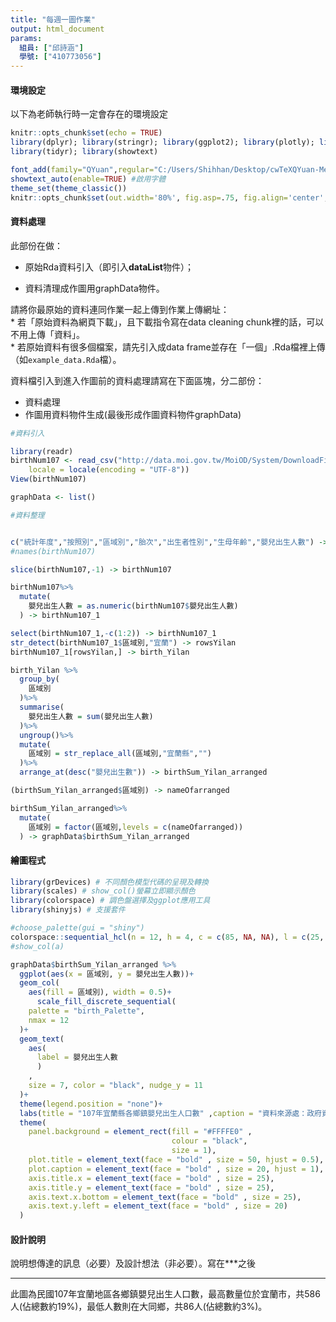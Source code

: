 ```yaml
---
title: "每週一圖作業"
output: html_document
params:
  組員: ["邱詩涵"]  
  學號: ["410773056"]
---
```


#### 環境設定

以下為老師執行時一定會存在的環境設定
```r
knitr::opts_chunk$set(echo = TRUE)
library(dplyr); library(stringr); library(ggplot2); library(plotly); library(lubridate); library(readr);
library(tidyr); library(showtext)

font_add(family="QYuan",regular="C:/Users/Shihhan/Desktop/cwTeXQYuan-Medium.ttf")
showtext_auto(enable=TRUE) #啟用字體
theme_set(theme_classic())
knitr::opts_chunk$set(out.width='80%', fig.asp=.75, fig.align='center', fig.showtext=T)
```

#### 資料處理

此部份在做：

  * 原始Rda資料引入（即引入**dataList**物件）；
  
  * 資料清理成作圖用graphData物件。

請將你最原始的資料連同作業一起上傳到作業上傳網址：  
  * 若「原始資料為網頁下載」，且下載指令寫在data cleaning chunk裡的話，可以不用上傳「資料」。  
  * 若原始資料有很多個檔案，請先引入成data frame並存在「一個」.Rda檔裡上傳（如`example_data.Rda`檔）。  

資料檔引入到進入作圖前的資料處理請寫在下面區塊，分二部份：

  * 資料處理  
  * 作圖用資料物件生成(最後形成作圖資料物件graphData)
  
```r
#資料引入

library(readr)
birthNum107 <- read_csv("http://data.moi.gov.tw/MoiOD/System/DownloadFile.aspx?DATA=5F11E0E0-8F23-4F95-B187-E15F6EF8AAE6", 
    locale = locale(encoding = "UTF-8"))
View(birthNum107)

graphData <- list()

#資料整理


c("統計年度","按照別","區域別","胎次","出生者性別","生母年齡","嬰兒出生人數") -> names(birthNum107)
#names(birthNum107)

slice(birthNum107,-1) -> birthNum107

birthNum107%>%
  mutate(
    嬰兒出生人數 = as.numeric(birthNum107$嬰兒出生人數)
  ) -> birthNum107_1

select(birthNum107_1,-c(1:2)) -> birthNum107_1
str_detect(birthNum107_1$區域別,"宜蘭") -> rowsYilan
birthNum107_1[rowsYilan,] -> birth_Yilan

birth_Yilan %>%
  group_by(
    區域別
  )%>%
  summarise(
    嬰兒出生人數 = sum(嬰兒出生人數)
  )%>%
  ungroup()%>%
  mutate(
    區域別 = str_replace_all(區域別,"宜蘭縣","")
  )%>%
  arrange_at(desc("嬰兒出生數")) -> birthSum_Yilan_arranged

(birthSum_Yilan_arranged$區域別) -> nameOfarranged

birthSum_Yilan_arranged%>%
  mutate(
    區域別 = factor(區域別,levels = c(nameOfarranged))
  ) -> graphData$birthSum_Yilan_arranged

```

#### 繪圖程式

```r
library(grDevices) # 不同顏色模型代碼的呈現及轉換
library(scales) # show_col()螢幕立即顯示顏色
library(colorspace) # 調色盤選擇及ggplot應用工具
library(shinyjs) # 支援套件

#choose_palette(gui = "shiny")
colorspace::sequential_hcl(n = 12, h = 4, c = c(85, NA, NA), l = c(25, 95), power = 1.3, rev = TRUE, register = "birth_Palette") -> a
#show_col(a)

graphData$birthSum_Yilan_arranged %>%
  ggplot(aes(x = 區域別, y = 嬰兒出生人數))+
  geom_col(
    aes(fill = 區域別), width = 0.5)+
      scale_fill_discrete_sequential(
    palette = "birth_Palette", 
    nmax = 12
  )+ 
  geom_text(
    aes(
      label = 嬰兒出生人數
      )
    , 
    size = 7, color = "black", nudge_y = 11
  )+
  theme(legend.position = "none")+
  labs(title = "107年宜蘭縣各鄉鎮嬰兒出生人口數" ,caption = "資料來源處：政府資料開放平台" )+
  theme(
    panel.background = element_rect(fill = "#FFFFE0" ,
                                    colour = "black",
                                    size = 1),
    plot.title = element_text(face = "bold" , size = 50, hjust = 0.5),
    plot.caption = element_text(face = "bold" , size = 20, hjust = 1),
    axis.title.x = element_text(face = "bold" , size = 25),
    axis.title.y = element_text(face = "bold" , size = 25),
    axis.text.x.bottom = element_text(face = "bold" , size = 25),
    axis.text.y.left = element_text(face = "bold" , size = 20)
  )
```

#### 設計說明
說明想傳達的訊息（必要）及設計想法（非必要）。寫在***之後

*** 

此圖為民國107年宜蘭地區各鄉鎮嬰兒出生人口數，最高數量位於宜蘭市，共586人(佔總數約19%)，最低人數則在大同鄉，共86人(佔總數約3%)。
